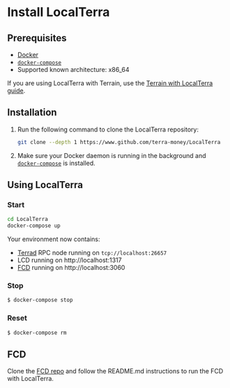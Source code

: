 
# Install LocalTerra

## Prerequisites

- [Docker](https://www.docker.com/)
- [`docker-compose`](https://docs.docker.com/compose/install/)
- Supported known architecture: x86_64

<Admonition type="tip" icon="💡" title="Terrain and LocalTerra">

If you are using LocalTerra with Terrain, use the [Terrain with LocalTerra guide](../terrain/using-terrain-localterra.mdx).

</Admonition>

## Installation

1. Run the following command to clone the LocalTerra repository:

   ```sh
   git clone --depth 1 https://www.github.com/terra-money/LocalTerra
   ```

2. Make sure your Docker daemon is running in the background and [`docker-compose`](https://github.com/docker/compose) is installed.

## Using LocalTerra

### Start

```sh
cd LocalTerra
docker-compose up
```

Your environment now contains:

- [Terrad](http://github.com/terra-money/core) RPC node running on `tcp://localhost:26657`
- LCD running on http://localhost:1317
- [FCD](http://www.github.com/terra-money/fcd) running on http://localhost:3060

### Stop

```sh
$ docker-compose stop
```

### Reset

```sh
$ docker-compose rm
```

## FCD

Clone the [FCD repo](https://github.com/terra-money/fcd) and follow the README.md instructions to run the FCD with LocalTerra. 